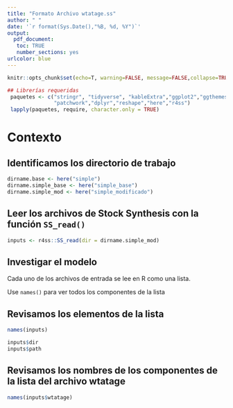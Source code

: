 ```yaml
---
title: "Formato Archivo wtatage.ss"
author: " "
date: '`r format(Sys.Date(),"%B, %d, %Y")`'
output: 
  pdf_document:
   toc: TRUE
   number_sections: yes
urlcolor: blue   
---
```



\newpage
```r
knitr::opts_chunk$set(echo=T, warning=FALSE, message=FALSE,collapse=TRUE,fig.align="center",fig.pos="h!")
```



```r
## Librerías requeridas
 paquetes <- c("stringr", "tidyverse", "kableExtra","ggplot2","ggthemes",
               "patchwork","dplyr","reshape","here","r4ss")
 lapply(paquetes, require, character.only = TRUE)
```

# Contexto

## Identificamos los directorio de trabajo
```r
dirname.base <- here("simple")
dirname.simple_base <- here("simple_base")
dirname.simple_mod <- here("simple_modificado")
```

## Leer los archivos de Stock Synthesis  con la función `SS_read()`

```r
inputs <- r4ss::SS_read(dir = dirname.simple_mod)
```

## Investigar el modelo 

 Cada uno de los archivos de entrada se lee en R como una lista. 
 
 Use `names()` para ver todos los componentes de la lista


## Revisamos los elementos de la lista
```r
names(inputs) 

inputs$dir
inputs$path
```



## Revisamos los nombres de los componentes de la lista del archivo  wtatage
```r
names(inputs$wtatage)
```
